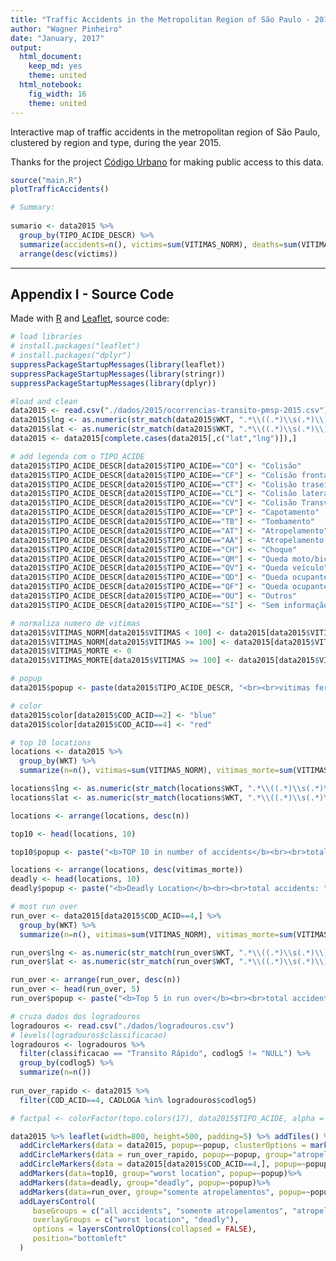 ```yaml
---
title: "Traffic Accidents in the Metropolitan Region of São Paulo - 2015"
author: "Wagner Pinheiro"
date: "January, 2017"
output:
  html_document:
    keep_md: yes
    theme: united
  html_notebook:
    fig_width: 16
    theme: united
---
```



Interactive map of traffic accidents in the metropolitan region of São Paulo, clustered by region and type, during the year 2015.

Thanks for the project [Código Urbano](https://github.com/codigourbano) for making public access to this data.


```r
source("main.R")
plotTrafficAccidents()
```




```r
# Summary:
  
sumario <- data2015 %>%
  group_by(TIPO_ACIDE_DESCR) %>%
  summarize(accidents=n(), victims=sum(VITIMAS_NORM), deaths=sum(VITIMAS_MORTE)) %>%
  arrange(desc(victims))
```

----


## Appendix I - Source Code

Made with [R](https://www.rstudio.com/) and [Leaflet](https://rstudio.github.io/leaflet/), source code:

```r
# load libraries
# install.packages("leaflet")
# install.packages("dplyr")
suppressPackageStartupMessages(library(leaflet))
suppressPackageStartupMessages(library(stringr))
suppressPackageStartupMessages(library(dplyr))

#load and clean
data2015 <- read.csv("./dados/2015/ocorrencias-transito-pmsp-2015.csv")
data2015$lng <- as.numeric(str_match(data2015$WKT, ".*\\((.*)\\s(.*)\\)")[,2])
data2015$lat <- as.numeric(str_match(data2015$WKT, ".*\\((.*)\\s(.*)\\)")[,3])
data2015 <- data2015[complete.cases(data2015[,c("lat","lng")]),]

# add legenda com o TIPO_ACIDE
data2015$TIPO_ACIDE_DESCR[data2015$TIPO_ACIDE=="CO"] <- "Colisão"
data2015$TIPO_ACIDE_DESCR[data2015$TIPO_ACIDE=="CF"] <- "Colisão frontal"
data2015$TIPO_ACIDE_DESCR[data2015$TIPO_ACIDE=="CT"] <- "Colisão traseira"
data2015$TIPO_ACIDE_DESCR[data2015$TIPO_ACIDE=="CL"] <- "Colisão lateral"
data2015$TIPO_ACIDE_DESCR[data2015$TIPO_ACIDE=="CV"] <- "Colisão Transversa"
data2015$TIPO_ACIDE_DESCR[data2015$TIPO_ACIDE=="CP"] <- "Capotamento"
data2015$TIPO_ACIDE_DESCR[data2015$TIPO_ACIDE=="TB"] <- "Tombamento"
data2015$TIPO_ACIDE_DESCR[data2015$TIPO_ACIDE=="AT"] <- "Atropelamento"
data2015$TIPO_ACIDE_DESCR[data2015$TIPO_ACIDE=="AA"] <- "Atropelamento animal"
data2015$TIPO_ACIDE_DESCR[data2015$TIPO_ACIDE=="CH"] <- "Choque"
data2015$TIPO_ACIDE_DESCR[data2015$TIPO_ACIDE=="QM"] <- "Queda moto/bicicleta"
data2015$TIPO_ACIDE_DESCR[data2015$TIPO_ACIDE=="QV"] <- "Queda veículo"
data2015$TIPO_ACIDE_DESCR[data2015$TIPO_ACIDE=="QD"] <- "Queda ocupante dentro"
data2015$TIPO_ACIDE_DESCR[data2015$TIPO_ACIDE=="QF"] <- "Queda ocupante fora"
data2015$TIPO_ACIDE_DESCR[data2015$TIPO_ACIDE=="OU"] <- "Outros"
data2015$TIPO_ACIDE_DESCR[data2015$TIPO_ACIDE=="SI"] <- "Sem informação"

# normaliza numero de vitimas
data2015$VITIMAS_NORM[data2015$VITIMAS < 100] <- data2015[data2015$VITIMAS < 100,17]
data2015$VITIMAS_NORM[data2015$VITIMAS >= 100] <- data2015[data2015$VITIMAS >= 100,17] %/% 100
data2015$VITIMAS_MORTE <- 0
data2015$VITIMAS_MORTE[data2015$VITIMAS >= 100] <- data2015[data2015$VITIMAS >= 100,17] %% 100

# popup
data2015$popup <- paste(data2015$TIPO_ACIDE_DESCR, "<br><br>vitimas feridas:", data2015$VITIMAS_NORM, "<br>vitimas fatais:", data2015$VITIMAS_MORTE, "<br>cod. localização: ", data2015$CADLOGA);

# color
data2015$color[data2015$COD_ACID==2] <- "blue"
data2015$color[data2015$COD_ACID==4] <- "red" 

# top 10 locations
locations <- data2015 %>%
  group_by(WKT) %>%
  summarize(n=n(), vitimas=sum(VITIMAS_NORM), vitimas_morte=sum(VITIMAS_MORTE))

locations$lng <- as.numeric(str_match(locations$WKT, ".*\\((.*)\\s(.*)\\)")[,2])
locations$lat <- as.numeric(str_match(locations$WKT, ".*\\((.*)\\s(.*)\\)")[,3])

locations <- arrange(locations, desc(n))

top10 <- head(locations, 10)

top10$popup <- paste("<b>TOP 10 in number of accidents</b><br><br>total accidents: ", top10$n, "<br>victims: ", top10$vitimas, "<br>deaths: ", top10$vitimas_morte)

locations <- arrange(locations, desc(vitimas_morte))
deadly <- head(locations, 10)
deadly$popup <- paste("<b>Deadly Location</b><br><br>total accidents: ", deadly$n, "<br>victims: ", deadly$vitimas, "<br>deaths: ", deadly$vitimas_morte)

# most run over
run_over <- data2015[data2015$COD_ACID==4,] %>%
  group_by(WKT) %>%
  summarize(n=n(), vitimas=sum(VITIMAS_NORM), vitimas_morte=sum(VITIMAS_MORTE))

run_over$lng <- as.numeric(str_match(run_over$WKT, ".*\\((.*)\\s(.*)\\)")[,2])
run_over$lat <- as.numeric(str_match(run_over$WKT, ".*\\((.*)\\s(.*)\\)")[,3])

run_over <- arrange(run_over, desc(n))
run_over <- head(run_over, 5)
run_over$popup <- paste("<b>Top 5 in run over</b><br><br>total accidents: ", run_over$n, "<br>victims: ", run_over$vitimas, "<br>deaths: ", run_over$vitimas_morte)

# cruza dados dos logradouros
logradouros <- read.csv("./dados/logradouros.csv")
# levels(logradouros$classificacao)
logradouros <- logradouros %>% 
  filter(classificacao == "Transito Rápido", codlog5 != "NULL") %>%
  group_by(codlog5) %>%
  summarize(n=n())
  
run_over_rapido <- data2015 %>%
  filter(COD_ACID==4, CADLOGA %in% logradouros$codlog5)

# factpal <- colorFactor(topo.colors(17), data2015$TIPO_ACIDE, alpha = FALSE, ordered = TRUE)

data2015 %>% leaflet(width=800, height=500, padding=5) %>% addTiles() %>% 
  addCircleMarkers(data = data2015, popup=~popup, clusterOptions = markerClusterOptions(), group="all accidents", color=~color, radius = ~VITIMAS_NORM * 4, weight = 3,  fillOpacity = ~VITIMAS_MORTE + 0.2 ) %>%
  addCircleMarkers(data = run_over_rapido, popup=~popup, group="atropelamentos nas vias expressas", color=~color, radius = 8, weight = 3,  fillOpacity = ~VITIMAS_MORTE + 0.2 ) %>%
  addCircleMarkers(data = data2015[data2015$COD_ACID==4,], popup=~popup, clusterOptions = markerClusterOptions(), group="somente atropelamentos", color=~color, radius = ~VITIMAS_NORM * 4, weight = 3, fillOpacity = ~VITIMAS_MORTE + 0.2 ) %>%
  addMarkers(data=top10, group="worst location", popup=~popup)%>%
  addMarkers(data=deadly, group="deadly", popup=~popup)%>%
  addMarkers(data=run_over, group="somente atropelamentos", popup=~popup)%>%
  addLayersControl(
     baseGroups = c("all accidents", "somente atropelamentos", "atropelamentos nas vias expressas"),
     overlayGroups = c("worst location", "deadly"),
     options = layersControlOptions(collapsed = FALSE),
     position="bottomleft"
  )
```